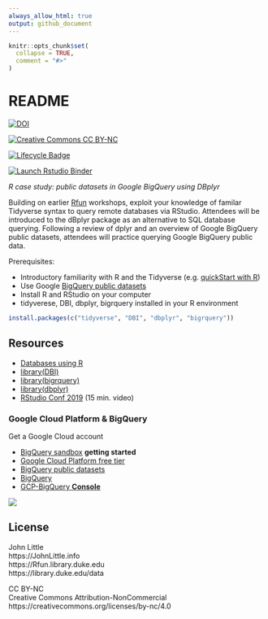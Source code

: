 ```yaml
---
always_allow_html: true
output: github_document
---
```


<!-- README.md is generated from README.Rmd. Please edit that file -->

```r
knitr::opts_chunk$set(
  collapse = TRUE,
  comment = "#>"
)
```

# README

<!-- badges: start -->
[![DOI](https://zenodo.org/badge/DOI/10.5281/zenodo.4908847.svg)](https://doi.org/10.5281/zenodo.4908847)

[![Creative Commons CC BY-NC](https://img.shields.io/badge/Creative Commons-BY--NC-lightgrey?logo=creative commons&logoColor=yellow)](https://creativecommons.org/licenses/by-nc-nd/4.0/)

[![Lifecycle Badge](https://img.shields.io/badge/lifecycle-stable-brightgreen.svg)](https://www.tidyverse.org/lifecycle/#stable)  

[![Launch Rstudio Binder](http://mybinder.org/badge_logo.svg)](https://mybinder.org/v2/gh/libjohn/casestudy_bigquery_dbplyr/master?urlpath=rstudio)
<!-- badges: end -->

_R case study: public datasets in Google BigQuery using DBplyr_

Building on earlier [Rfun](https://rfun.library.duke.edu/) workshops, exploit your knowledge of familar Tidyverse syntax to query remote databases via RStudio. Attendees will be introduced to the dBplyr package as an alternative to SQL database querying. Following a review of dplyr and an overview of Google BigQuery public datasets, attendees will practice querying Google BigQuery public data.  

Prerequisites: 

- Introductory familiarity with R and the Tidyverse (e.g. [quickStart with R](https://rfun.library.duke.edu/portfolio/r_flipped/))
- Use Google [BigQuery public datasets](https://cloud.google.com/bigquery/public-data)   
- Install R and RStudio on your computer
- tidyverese, DBI, dbplyr, bigrquery installed in your R environment

```r
install.packages(c("tidyverse", "DBI", "dbplyr", "bigrquery"))
```

## Resources

- [Databases using R](https://db.rstudio.com/)
- [library(DBI)](https://dbi.r-dbi.org/reference/)
- [library(bigrquery)](https://bigrquery.r-dbi.org/)
- [library(dbplyr)](https://dbplyr.tidyverse.org/)
- [RStudio Conf 2019](https://rstudio.com/resources/rstudioconf-2019/databases-using-r-the-latest/) (15 min. video)


### Google Cloud Platform & BigQuery

Get a Google Cloud account

- [BigQuery sandbox](https://cloud.google.com/bigquery/docs/sandbox)  **getting started**
- [Google Cloud Platform free tier](https://cloud.google.com/free/docs/gcp-free-tier)
- [BigQuery public datasets](https://cloud.google.com/bigquery/public-data)
- [BigQuery](https://cloud.google.com/bigquery)
- [GCP-BigQuery **Console**](https://console.cloud.google.com/bigquery)


![](images/tree_cover.png)

## License
John Little  
https://JohnLittle.info  
https://Rfun.library.duke.edu  
https://library.duke.edu/data  

CC BY-NC  
Creative Commons Attribution-NonCommercial  
https://creativecommons.org/licenses/by-nc/4.0  
